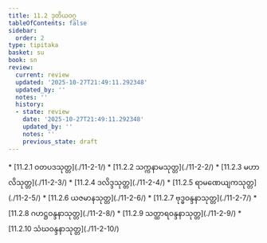 ```yaml
---
title: 11.2 ဒုတိယဝဂ္ဂ
tableOfContents: false
sidebar:
  order: 2
type: tipitaka
basket: su
book: sn
review:
  current: review
  updated: '2025-10-27T21:49:11.292348'
  updated_by: ''
  notes: ''
  history:
  - state: review
    date: '2025-10-27T21:49:11.292348'
    updated_by: ''
    notes: ''
    previous_state: draft
---
```



<ReviewStatus review={frontmatter.review} showDetails={true} />

<HypothesisAnnotation frontmatter={frontmatter} />

<DynamicBreadcrumb />



<TableOfContents book="sn" section="11.2">
* [11.2.1 ဝတပဒသုတ္တ](./11-2-1/)
* [11.2.2 သက္ကနာမသုတ္တ](./11-2-2/)
* [11.2.3 မဟာလိသုတ္တ](./11-2-3/)
* [11.2.4 ဒလိဒ္ဒသုတ္တ](./11-2-4/)
* [11.2.5 ရာမဏေယျကသုတ္တ](./11-2-5/)
* [11.2.6 ယဇမာနသုတ္တ](./11-2-6/)
* [11.2.7 ဗုဒ္ဓဝန္ဒနာသုတ္တ](./11-2-7/)
* [11.2.8 ဂဟဋ္ဌဝန္ဒနာသုတ္တ](./11-2-8/)
* [11.2.9 သတ္ထာရဝန္ဒနာသုတ္တ](./11-2-9/)
* [11.2.10 သံဃဝန္ဒနာသုတ္တ](./11-2-10/)
</TableOfContents>